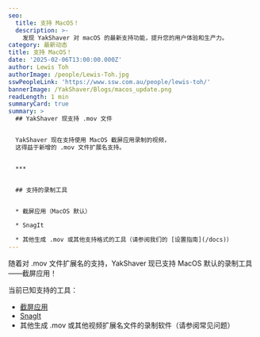 ```yaml
---
seo:
  title: 支持 MacOS！
  description: >-
    发现 YakShaver 对 macOS 的最新支持功能，提升您的用户体验和生产力。
category: 最新动态
title: 支持 MacOS！
date: '2025-02-06T13:00:00.000Z'
author: Lewis Toh
authorImage: /people/Lewis-Toh.jpg
sswPeopleLink: 'https://www.ssw.com.au/people/lewis-toh/'
bannerImage: /YakShaver/Blogs/macos_update.png
readLength: 1 min
summaryCard: true
summary: >
  ## YakShaver 现支持 .mov 文件


  YakShaver 现在支持使用 MacOS 截屏应用录制的视频，
  这得益于新增的 .mov 文件扩展名支持。


  ***


  ## 支持的录制工具


  * 截屏应用（MacOS 默认）

  * SnagIt

  * 其他生成 .mov 或其他支持格式的工具（请参阅我们的 [设置指南](/docs)）
---
```


随着对 .mov 文件扩展名的支持，YakShaver 现已支持 MacOS 默认的录制工具——截屏应用！

当前已知支持的工具：

* [截屏应用](https://yakshaver.ai/docs/recording-work-item-screenshot-app)
* [SnagIt](https://yakshaver.ai/docs/setting-up-other-recording-tools)
* 其他生成 .mov 或其他视频扩展名文件的录制软件（请参阅常见问题）